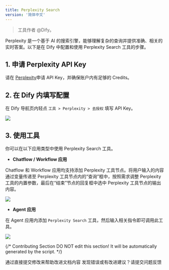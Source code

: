 ```yaml
---
title: Perplexity Search
version: '简体中文'
---
```


> 工具作者 @Dify。

Perplexity 是一个基于 AI 的搜索引擎，能够理解复杂的查询并提供准确、相关的实时答案。以下是在 Dify 中配置和使用 Perplexity Search 工具的步骤。

## 1. 申请 Perplexity API Key

请在 [Perplexity](https://www.perplexity.ai/settings/api)申请 API Key，并确保账户内有足够的 Credits。

## 2. 在 Dify 内填写配置

在 Dify 导航页内轻点 `工具 > Perplexity > 去授权` 填写 API Key。

![](/zh-hans/user-guide/.gitbook/assets/zh-tools-perplexity.png)

## 3. 使用工具

你可以在以下应用类型中使用 Perplexity Search 工具。

* **Chatflow / Workflow 应用**

Chatflow 和 Workflow 应用均支持添加 Perplexity 工具节点。将用户输入的内容通过变量传递至 Perplexity 工具节点内的“查询”框中，按照需求调整 Perplexity 工具的内置参数，最后在“结束”节点的回复框中选中 Perplexity 工具节点的输出内容。

![](/zh-hans/user-guide/.gitbook/assets/zh-tools-chatflow-perplexity.png)

* **Agent 应用**

在 Agent 应用内添加 `Perplexity Search` 工具，然后输入相关指令即可调用此工具。

![](/zh-hans/user-guide/.gitbook/assets/zh-tools-agent-perplexity.png)

{/*
Contributing Section
DO NOT edit this section!
It will be automatically generated by the script.
*/}

<CardGroup cols="2">
    <Card
        title="编辑此页面"
        icon="pen-to-square"
        href="https://github.com/langgenius/dify-docs-mintlify/edit/main/zh-hans/guides/tools/dify/perplexity.mdx"
    >
        通过直接提交修改来帮助改进文档内容
    </Card>
    <Card
        title="提交问题"
        icon="github"
        href="https://github.com/langgenius/dify-docs-mintlify/issues/new?title=文档问题%3A%20ex&body=%23%23%20问题描述%0A%3C%21--%20请简要描述您发现的问题%20--%3E%0A%0A%23%23%20页面链接%0Ahttps%3A%2F%2Fgithub.com%2Flanggenius%2Fdify-docs-mintlify%2Fblob%2Fmain%2Fzh-hans/guides/tools/dify%2Fperplexity.mdx%0A%0A%23%23%20建议修改%0A%3C%21--%20如果有具体的修改建议，请在此说明%20--%3E%0A%0A%3C%21--%20感谢您对文档质量的关注！%20--%3E"
    >
        发现错误或有改进建议？请提交问题反馈
    </Card>
</CardGroup>
